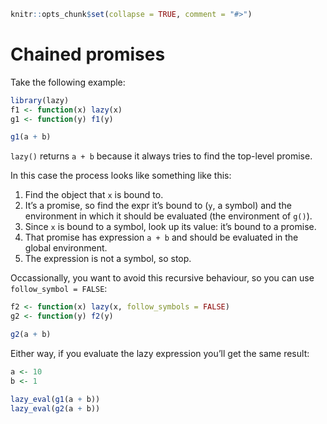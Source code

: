 <!-- 
%\VignetteEngine{knitr::knitr}
%\VignetteIndexEntry{Chained promises}
-->

```r
knitr::opts_chunk$set(collapse = TRUE, comment = "#>")
```

# Chained promises

Take the following example:

```r
library(lazy)
f1 <- function(x) lazy(x)
g1 <- function(y) f1(y)

g1(a + b)
```

`lazy()` returns `a + b` because it always tries to find the top-level promise.

In this case the process looks like something like this:

1. Find the object that `x` is bound to.
2. It's a promise, so find the expr it's bound to (`y`, a symbol) and the 
   environment in which it should be evaluated (the environment of `g()`).
3. Since `x` is bound to a symbol, look up its value: it's bound to a promise.
4. That promise has expression `a + b` and should be evaluated in the global 
   environment.
5. The expression is not a symbol, so stop.

Occassionally, you want to avoid this recursive behaviour, so you can use `follow_symbol = FALSE`:

```r
f2 <- function(x) lazy(x, follow_symbols = FALSE)
g2 <- function(y) f2(y)

g2(a + b)
```

Either way, if you evaluate the lazy expression you'll get the same result:

```r
a <- 10
b <- 1

lazy_eval(g1(a + b))
lazy_eval(g2(a + b))
```
